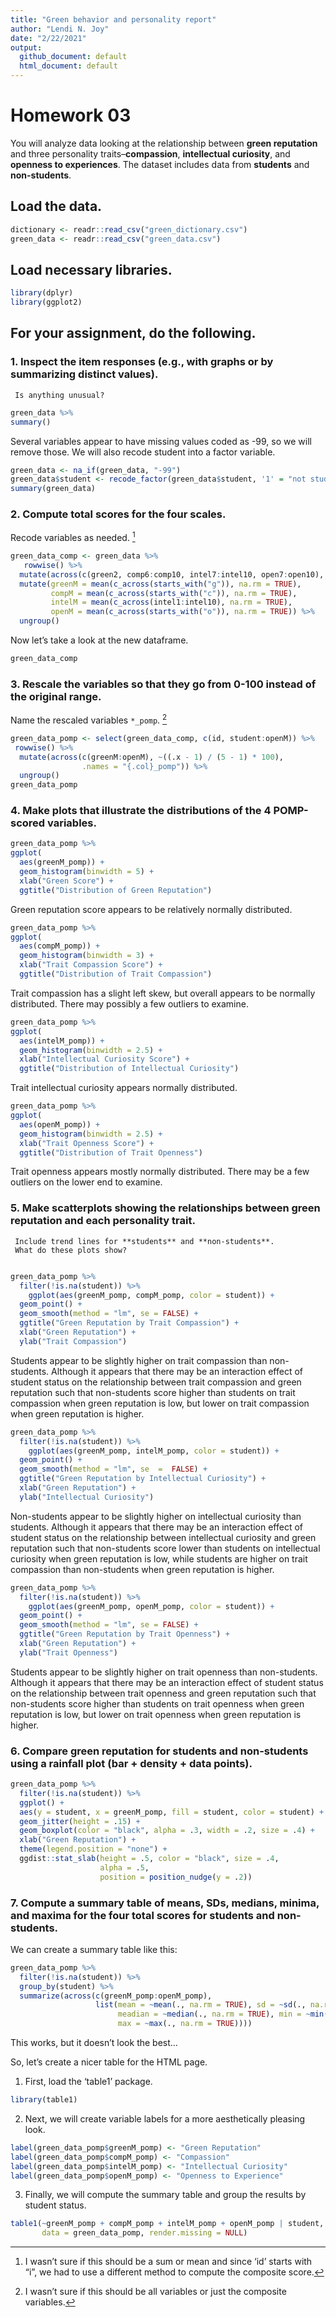 ```yaml
---
title: "Green behavior and personality report"
author: "Lendi N. Joy"
date: "2/22/2021"
output: 
  github_document: default
  html_document: default
--- 
```

# Homework 03

You will analyze data looking at the relationship between **green reputation** and three personality traits--**compassion**, **intellectual curiosity**, and **openness to experiences**.
The dataset includes data from **students** and **non-students**.


## Load the data.
```r
dictionary <- readr::read_csv("green_dictionary.csv")
green_data <- readr::read_csv("green_data.csv")
```

## Load necessary libraries.
```r
library(dplyr)
library(ggplot2)
```

## For your assignment, do the following.

###  1. Inspect the item responses (e.g., with graphs or by summarizing distinct values). 
     Is anything unusual?
```r
green_data %>% 
summary()
```

Several variables appear to have missing values coded as -99, so we will remove those. We will also recode student into a factor variable.

```r
green_data <- na_if(green_data, "-99") 
green_data$student <- recode_factor(green_data$student, '1' = "not student", '2' = "student")
summary(green_data)
```

###  2. Compute total scores for the four scales.  
Recode variables as needed. [^1]   

```r
green_data_comp <- green_data %>% 
   rowwise() %>% 
  mutate(across(c(green2, comp6:comp10, intel7:intel10, open7:open10), ~(6 - .x))) %>% 
  mutate(greenM = mean(c_across(starts_with("g")), na.rm = TRUE), 
         compM = mean(c_across(starts_with("c")), na.rm = TRUE), 
         intelM = mean(c_across(intel1:intel10), na.rm = TRUE), 
         openM = mean(c_across(starts_with("o")), na.rm = TRUE)) %>% 
  ungroup()
```

Now let's take a look at the new dataframe.

```r
green_data_comp
```

###  3. Rescale the variables so that they go from 0-100 instead of the original range.
Name the rescaled variables `*_pomp`. [^2]   

```r
green_data_pomp <- select(green_data_comp, c(id, student:openM)) %>% 
 rowwise() %>% 
  mutate(across(c(greenM:openM), ~((.x - 1) / (5 - 1) * 100), 
                .names = "{.col}_pomp")) %>% 
  ungroup()
green_data_pomp
```
     
###  4. Make plots that illustrate the distributions of the 4 POMP-scored variables.

```r
green_data_pomp %>% 
ggplot(
  aes(greenM_pomp)) +
  geom_histogram(binwidth = 5) +
  xlab("Green Score") +
  ggtitle("Distribution of Green Reputation")
```

Green reputation score appears to be relatively normally distributed.

```r
green_data_pomp %>% 
ggplot(
  aes(compM_pomp)) +
  geom_histogram(binwidth = 3) +
  xlab("Trait Compassion Score") +
  ggtitle("Distribution of Trait Compassion")
```

Trait compassion has a slight left skew, but overall appears to be normally distributed. There may possibly a few outliers to examine.  

```r
green_data_pomp %>% 
ggplot(
  aes(intelM_pomp)) +
  geom_histogram(binwidth = 2.5) +
  xlab("Intellectual Curiosity Score") +
  ggtitle("Distribution of Intellectual Curiosity")
```

Trait intellectual curiosity appears normally distributed.

```r
green_data_pomp %>% 
ggplot(
  aes(openM_pomp)) +
  geom_histogram(binwidth = 2.5) +
  xlab("Trait Openness Score") +
  ggtitle("Distribution of Trait Openness")
```

Trait openness appears mostly normally distributed. There may be a few outliers on the lower end to examine.
  
###  5. Make scatterplots showing the relationships between **green reputation** and each personality trait.
     Include trend lines for **students** and **non-students**.
     What do these plots show?
     
```r
green_data_pomp %>% 
  filter(!is.na(student)) %>% 
    ggplot(aes(greenM_pomp, compM_pomp, color = student)) +
  geom_point() +
  geom_smooth(method = "lm", se = FALSE) +
  ggtitle("Green Reputation by Trait Compassion") +
  xlab("Green Reputation") +
  ylab("Trait Compassion")
```

Students appear to be slightly higher on trait compassion than non-students. Although it appears that there may be an interaction effect of student status on the relationship between trait compassion and green reputation such that non-students score higher than students on trait compassion when green reputation is low, but lower on trait compassion when green reputation is higher. 

```r
green_data_pomp %>% 
  filter(!is.na(student)) %>% 
    ggplot(aes(greenM_pomp, intelM_pomp, color = student)) +
  geom_point() +
  geom_smooth(method = "lm", se  =  FALSE) +
  ggtitle("Green Reputation by Intellectual Curiosity") +
  xlab("Green Reputation") +
  ylab("Intellectual Curiosity")
```

Non-students appear to be slightly higher on intellectual curiosity than students. Although it appears that there may be an interaction effect of student status on the relationship between intellectual curiosity and green reputation such that non-students score lower than students on intellectual curiosity when green reputation is low, while students are higher on trait compassion than non-students when green reputation is higher. 

```r
green_data_pomp %>% 
  filter(!is.na(student)) %>% 
    ggplot(aes(greenM_pomp, openM_pomp, color = student)) +
  geom_point() +
  geom_smooth(method = "lm", se = FALSE) +
  ggtitle("Green Reputation by Trait Openness") +
  xlab("Green Reputation") +
  ylab("Trait Openness")
```

Students appear to be slightly higher on trait openness than non-students. Although it appears that there may be an interaction effect of student status on the relationship between trait openness and green reputation such that non-students score higher than students on trait openness when green reputation is low, but lower on trait openness when green reputation is higher. 

###  6. Compare **green reputation** for students and non-students using a **rainfall plot** (bar + density + data points).
```r
green_data_pomp %>% 
  filter(!is.na(student)) %>% 
  ggplot() +
  aes(y = student, x = greenM_pomp, fill = student, color = student) +
  geom_jitter(height = .15) +
  geom_boxplot(color = "black", alpha = .3, width = .2, size = .4) +
  xlab("Green Reputation") +
  theme(legend.position = "none") +
  ggdist::stat_slab(height = .5, color = "black", size = .4,
                    alpha = .5,
                    position = position_nudge(y = .2))
```

###  7. Compute a summary table of means, SDs, medians, minima, and maxima for the four total scores for students and non-students.

We can create a summary table like this:
```r
green_data_pomp %>% 
  filter(!is.na(student)) %>% 
  group_by(student) %>% 
  summarize(across(c(greenM_pomp:openM_pomp),
                   list(mean = ~mean(., na.rm = TRUE), sd = ~sd(., na.rm = TRUE), 
                        meadian = ~median(., na.rm = TRUE), min = ~min(., na.rm = TRUE),
                        max = ~max(., na.rm = TRUE))))
```

This works, but it doesn't look the best...

So, let's create a nicer table for the HTML page.  

1. First, load the 'table1' package.

```r
library(table1)
```

2. Next, we will create variable labels for a more aesthetically pleasing look.

```r
label(green_data_pomp$greenM_pomp) <- "Green Reputation"
label(green_data_pomp$compM_pomp) <- "Compassion"
label(green_data_pomp$intelM_pomp) <- "Intellectual Curiosity"
label(green_data_pomp$openM_pomp) <- "Openness to Experience"
```

3. Finally, we will compute the summary table and group the results by student status.

```r
table1(~greenM_pomp + compM_pomp + intelM_pomp + openM_pomp | student, 
       data = green_data_pomp, render.missing = NULL)
```


[^1]: I wasn't sure if this should be a sum or mean and since 'id' starts with "i", we had to use a different method to compute the composite score.
[^2]: I wasn't sure if this should be all variables or just the composite variables.